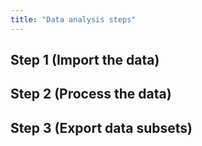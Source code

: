 ```yaml
---
title: "Data analysis steps"
---
```


## Step 1 (Import the data)

## Step 2 (Process the data)

## Step 3 (Export data subsets)
